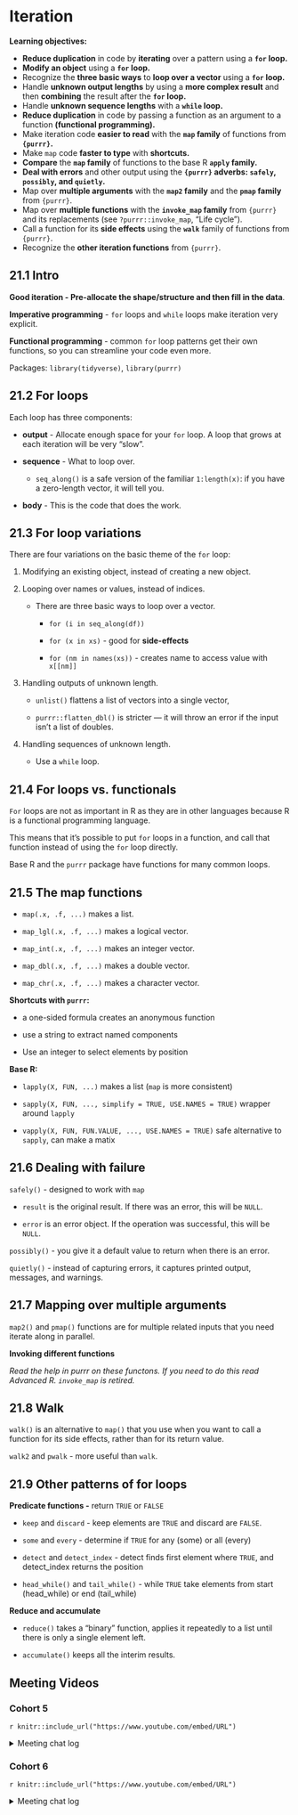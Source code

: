# Iteration

**Learning objectives:**

- **Reduce duplication** in code by **iterating** over a pattern using a **`for` loop.**
- **Modify an object** using a **`for` loop.**
- Recognize the **three basic ways** to **loop over a vector** using a **`for` loop.**
- Handle **unknown output lengths** by using a **more complex result** and then **combining** the result after the **`for` loop.**
- Handle **unknown sequence lengths** with a **`while` loop.**
- **Reduce duplication** in code by passing a function as an argument to a function **(functional programming).**
- Make iteration code **easier to read** with the **`map` family** of functions from **`{purrr}`.**
- Make `map` code **faster to type** with **shortcuts.**
- **Compare** the **`map` family** of functions to the base R **`apply` family.**
- **Deal with errors** and other output using the **`{purrr}` adverbs: `safely`, `possibly`, and `quietly`.**
- Map over **multiple arguments** with the **`map2` family** and the **`pmap` family** from `{purrr}`.
- Map over **multiple functions** with the **`invoke_map` family** from `{purrr}` and its replacements (see `?purrr::invoke_map`, "Life cycle").
- Call a function for its **side effects** using the **`walk`** family of functions from `{purrr}`.
- Recognize the **other iteration functions** from `{purrr}`.

## 21.1 Intro

**Good iteration - Pre-allocate the shape/structure and then fill in the data**.

**Imperative programming** - `for` loops and `while` loops make iteration very explicit.

**Functional programming** - common `for` loop patterns get their own functions, so you can streamline your code even more.

Packages: `library(tidyverse)`, `library(purrr)`

## 21.2 For loops

Each loop has three components:

-   **output** - Allocate enough space for your `for` loop. A loop that grows at each iteration will be very "slow".

-   **sequence** - What to loop over.

    -   `seq_along()` is a safe version of the familiar `1:length(x)`: if you have a zero-length vector, it will tell you.

-   **body** - This is the code that does the work.

## 21.3 For loop variations

There are four variations on the basic theme of the `for` loop:

1.  Modifying an existing object, instead of creating a new object.

2.  Looping over names or values, instead of indices.

    -   There are three basic ways to loop over a vector.

        -   `for (i in seq_along(df))`

        -   `for (x in xs)` - good for **side-effects**

        -   `for (nm in names(xs))` - creates name to access value with `x[[nm]]`

3.  Handling outputs of unknown length.

    -   `unlist()` flattens a list of vectors into a single vector,

    -   `purrr::flatten_dbl()` is stricter --- it will throw an error if the input isn't a list of doubles.

4.  Handling sequences of unknown length.

    -   Use a `while` loop.

## 21.4 For loops vs. functionals

`For` loops are not as important in R as they are in other languages because R is a functional programming language.

This means that it's possible to put `for` loops in a function, and call that function instead of using the `for` loop directly.

Base R and the `purrr` package have functions for many common loops.

## 21.5 The map functions

-   `map(.x, .f, ...)` makes a list.

-   `map_lgl(.x, .f, ...)` makes a logical vector.

-   `map_int(.x, .f, ...)` makes an integer vector.

-   `map_dbl(.x, .f, ...)` makes a double vector.

-   `map_chr(.x, .f, ...)` makes a character vector.

**Shortcuts with `purrr`:**

-   a one-sided formula creates an anonymous function

-   use a string to extract named components

-   Use an integer to select elements by position

**Base R:**

-   `lapply(X, FUN, ...)` makes a list (`map` is more consistent)

-   `sapply(X, FUN, ..., simplify = TRUE, USE.NAMES = TRUE)` wrapper around `lapply`

-   `vapply(X, FUN, FUN.VALUE, ..., USE.NAMES = TRUE)` safe alternative to `sapply`, can make a matix

## 21.6 Dealing with failure

`safely()` - designed to work with `map`

-   `result` is the original result. If there was an error, this will be `NULL`.

-   `error` is an error object. If the operation was successful, this will be `NULL`.

`possibly()` - you give it a default value to return when there is an error.

`quietly()` - instead of capturing errors, it captures printed output, messages, and warnings.

## 21.7 Mapping over multiple arguments

`map2()` and `pmap()` functions are for multiple related inputs that you need iterate along in parallel.

**Invoking different functions**

*Read the help in purrr on these functons. If you need to do this read Advanced R. `invoke_map` is retired.*

## 21.8 Walk

`walk()` is an alternative to `map()` that you use when you want to call a function for its side effects, rather than for its return value.

`walk2` and `pwalk` - more useful than `walk`.

## 21.9 Other patterns of for loops

**Predicate functions -** return `TRUE` or `FALSE`

-   `keep` and `discard` - keep elements are `TRUE` and discard are `FALSE`.

-   `some` and `every` - determine if `TRUE` for any (some) or all (every)

-   `detect` and `detect_index` - detect finds first element where `TRUE`, and detect_index returns the position

-   `head_while()` and `tail_while()` - while `TRUE` take elements from start (head_while) or end (tail_while)

**Reduce and accumulate**

-   `reduce()` takes a "binary" function, applies it repeatedly to a list until there is only a single element left.

-   `accumulate()` keeps all the interim results.

## Meeting Videos

### Cohort 5

`r knitr::include_url("https://www.youtube.com/embed/URL")`

<details>
  <summary> Meeting chat log </summary>  
```
LOG
```
</details>

### Cohort 6

`r knitr::include_url("https://www.youtube.com/embed/URL")`

<details>
  <summary> Meeting chat log </summary>  
```
LOG
```
</details>

